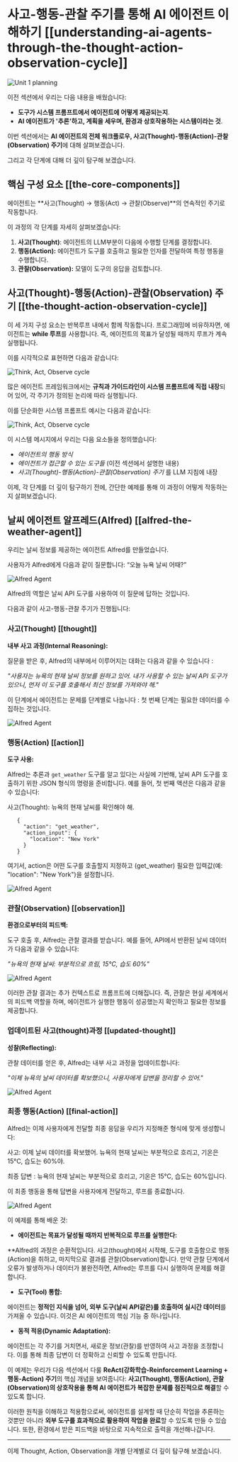 # 사고-행동-관찰 주기를 통해 AI 에이전트 이해하기 [[understanding-ai-agents-through-the-thought-action-observation-cycle]]

<img src="https://huggingface.co/datasets/agents-course/course-images/resolve/main/en/unit1/whiteboard-check-3.jpg" alt="Unit 1 planning"/>

이전 섹션에서 우리는 다음 내용을 배웠습니다:

- **도구가 시스템 프롬프트에서 에이전트에 어떻게 제공되는지**.
- **AI 에이전트가 '추론'하고, 계획을 세우며, 환경과 상호작용하는 시스템이라는 것**.

이번 섹션에서는 **AI 에이전트의 전체 워크플로우, 사고(Thought)-행동(Action)-관찰(Observation) 주기**에 대해 살펴보겠습니다.

그리고 각 단계에 대해 더 깊이 탐구해 보겠습니다.


## 핵심 구성 요소 [[the-core-components]]

에이전트는 **사고(Thought) → 행동(Act) → 관찰(Observe)**의 연속적인 주기로 작동합니다.

이 과정의 각 단계를 자세히 살펴보겠습니다:

1. **사고(Thought)**: 에이전트의 LLM부분이 다음에 수행할 단계를 결정합니다.
2. **행동(Action):** 에이전트가 도구를 호출하고 필요한 인자를 전달하여 특정 행동을 수행합니다.
3. **관찰(Observation):** 모델이 도구의 응답을 검토합니다.

## 사고(Thought)-행동(Action)-관찰(Observation) 주기 [[the-thought-action-observation-cycle]]


이 세 가지 구성 요소는 반복루프 내에서 함께 작동합니다. 프로그래밍에 비유하자면, 에이전트는 **while 루프**를 사용합니다. 즉, 에이전트의 목표가 달성될 때까지 루프가 계속 실행됩니다.

이를 시각적으로 표현하면 다음과 같습니다:

<img src="https://huggingface.co/datasets/agents-course/course-images/resolve/main/en/unit1/AgentCycle.gif" alt="Think, Act, Observe cycle"/>

많은 에이전트 프레임워크에서는 **규칙과 가이드라인이 시스템 프롬프트에 직접 내장**되어 있어, 각 주기가 정의된 논리에 따라 실행됩니다.

이를 단순화한 시스템 프롬프트 예시는 다음과 같습니다:

<img src="https://huggingface.co/datasets/agents-course/course-images/resolve/main/en/unit1/system_prompt_cycle.png" alt="Think, Act, Observe cycle"/>

이 시스템 메시지에서 우리는 다음 요소들을 정의했습니다:

- *에이전트의 행동 방식*
- *에이전트가 접근할 수 있는 도구들* (이전 섹션에서 설명한 내용)
- *사고(Thought)-행동(Action)-관찰(Observation) 주기* 를 LLM 지침에 내장

이제, 각 단계를 더 깊이 탐구하기 전에, 간단한 예제를 통해 이 과정이 어떻게 작동하는지 살펴보겠습니다.

## 날씨 에이전트 알프레드(Alfred) [[alfred-the-weather-agent]]

우리는 날씨 정보를 제공하는 에이전트 Alfred를 만들었습니다.

사용자가 Alfred에게 다음과 같이 질문합니다: “오늘 뉴욕 날씨 어때?”

<img src="https://huggingface.co/datasets/agents-course/course-images/resolve/main/en/unit1/alfred-agent.jpg" alt="Alfred Agent"/>

Alfred의 역할은 날씨 API 도구를 사용하여 이 질문에 답하는 것입니다.

다음과 같이 사고-행동-관찰 주기가 진행됩니다:


### 사고(Thought) [[thought]]

**내부 사고 과정(Internal Reasoning):**

질문을 받은 후, Alfred의 내부에서 이루어지는 대화는 다음과 같을 수 있습니다 :

*"사용자는 뉴욕의 현재 날씨 정보를 원하고 있어. 내가 사용할 수 있는 날씨 API 도구가 있으니, 먼저 이 도구를 호출해서 최신 정보를 가져와야 해."*

이 단계에서 에이전트는 문제를 단계별로 나눕니다 : 첫 번째 단계는 필요한 데이터를 수집하는 것입니다.

<img src="https://huggingface.co/datasets/agents-course/course-images/resolve/main/en/unit1/alfred-agent-1.jpg" alt="Alfred Agent"/>

### 행동(Action) [[action]]

**도구 사용:**

Alfred는 추론과 `get_weather` 도구를 알고 있다는 사실에 기반해, 날씨 API 도구를 호출하기 위한 JSON 형식의 명령을 준비합니다.
예를 들어, 첫 번째 액션은 다음과 같을 수 있습니다:

사고(Thought): 뉴욕의 현재 날씨를 확인해야 해.

 ```
    {
      "action": "get_weather",
      "action_input": {
        "location": "New York"
      }
    }
 ```

여기서, action은 어떤 도구를 호출할지 지정하고 (get_weather) 필요한 입력값(예: "location": "New York")을 설정합니다.

<img src="https://huggingface.co/datasets/agents-course/course-images/resolve/main/en/unit1/alfred-agent-2.jpg" alt="Alfred Agent"/>

### 관찰(Observation) [[observation]]

**환경으로부터의 피드백:**

도구 호출 후, Alfred는 관찰 결과를 받습니다. 예를 들어, API에서 반환된 날씨 데이터가 다음과 같을 수 있습니다:

*"뉴욕의 현재 날씨: 부분적으로 흐림, 15°C, 습도 60%"*

<img src="https://huggingface.co/datasets/agents-course/course-images/resolve/main/en/unit1/alfred-agent-3.jpg" alt="Alfred Agent"/>

이러한 관찰 결과는 추가 컨텍스트로 프롬프트에 더해집니다. 즉, 관찰은 현실 세계에서의 피드백 역할을 하며, 에이전트가 실행한 행동이 성공했는지 확인하고 필요한 정보를 제공합니다.

### 업데이트된 사고(thought)과정 [[updated-thought]]

**성찰(Reflecting):**

관찰 데이터를 얻은 후, Alfred는 내부 사고 과정을 업데이트합니다:

*"이제 뉴욕의 날씨 데이터를 확보했으니, 사용자에게 답변을 정리할 수 있어."*

<img src="https://huggingface.co/datasets/agents-course/course-images/resolve/main/en/unit1/alfred-agent-4.jpg" alt="Alfred Agent"/>


### 최종 행동(Action) [[final-action]]

Alfred는 이제 사용자에게 전달할 최종 응답을 우리가 지정해준 형식에 맞게 생성합니다:

사고: 이제 날씨 데이터를 확보했어. 뉴욕의 현재 날씨는 부분적으로 흐리고, 기온은 15°C, 습도는 60%야.

최종 답변 : 뉴욕의 현재 날씨는 부분적으로 흐리고, 기온은 15°C, 습도는 60%입니다.

이 최종 행동을 통해 답변을 사용자에게 전달하고, 루프를 종료합니다.


<img src="https://huggingface.co/datasets/agents-course/course-images/resolve/main/en/unit1/alfred-agent-5.jpg" alt="Alfred Agent"/>


이 예제를 통해 배운 것:

- **에이전트는 목표가 달성될 때까지 반복적으로 루프를 실행한다:**
    
**Alfred의 과정은 순환적입니다. 사고(thought)에서 시작해, 도구를 호출함으로 행동(Action)을 취하고, 마지막으로 결과를 관찰(Observation)합니다. 만약 관찰 단계에서 오류가 발생하거나 데이터가 불완전하면, Alfred는 루프를 다시 실행하여 문제를 해결합니다.
    
- **도구(Tool) 통합:**

에이전트는 **정적인 지식을 넘어, 외부 도구(날씨 API같은)를 호출하여 실시간 데이터**를 가져올 수 있습니다. 이것은 AI 에이전트의 핵심 기능 중 하나입니다.

- **동적 적응(Dynamic Adaptation):**

에이전트는 각 주기를 거치면서, 새로운 정보(관찰)를 반영하여 사고 과정을 조정합니다. 이를 통해 최종 답변이 더 정확하고 신뢰할 수 있도록 만듭니다.
    
이 예제는 우리가 다음 섹션에서 다룰 **ReAct(강화학습-Reinforcement Learning + 행동-Action) 주기**의 핵심 개념을 보여줍니다:
**사고(Thought), 행동(Action), 관찰(Observation)의 상호작용을 통해 AI 에이전트가 복잡한 문제를 점진적으로 해결**할 수 있도록 합니다.

이러한 원칙을 이해하고 적용함으로써, 에이전트를 설계할 때 단순히 작업을 추론하는 것뿐만 아니라 **외부 도구를 효과적으로 활용하여 작업을 완료**할 수 있도록 만들 수 있습니다. 또한, 환경에서 받은 피드백을 바탕으로 지속적으로 출력을 개선해나갑니다.

---

이제 Thought, Action, Observation을 개별 단계별로 더 깊이 탐구해 보겠습니다.
